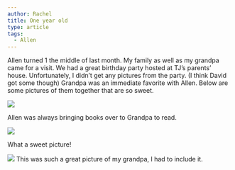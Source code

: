 ```yaml
---
author: Rachel
title: One year old
type: article
tags:
  - Allen
---
```


Allen turned 1 the middle of last month. My family as well as my grandpa came for a visit. We had a great birthday party hosted at TJ’s parents’ house. Unfortunately, I didn’t get any pictures from the party. (I think David got some though) Grandpa was an immediate favorite with Allen. Below are some pictures of them together that are so sweet.

![](/myblogpics/allenandgrandpa1.jpg)

Allen was always bringing books over to Grandpa to read.

![](/myblogpics/allenandgrandpa2.jpg)

What a sweet picture!

![](/myblogpics/allenandgrandpa3.jpg)
This was such a great picture of my grandpa, I had to include it.
